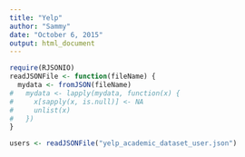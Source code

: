 ```yaml
---
title: "Yelp"
author: "Sammy"
date: "October 6, 2015"
output: html_document
---
```



```r
require(RJSONIO)
readJSONFile <- function(fileName) {
  mydata <- fromJSON(fileName)
#   mydata <- lapply(mydata, function(x) {
#     x[sapply(x, is.null)] <- NA
#     unlist(x)
#   })
} 

```

```r
users <- readJSONFile("yelp_academic_dataset_user.json")

```


